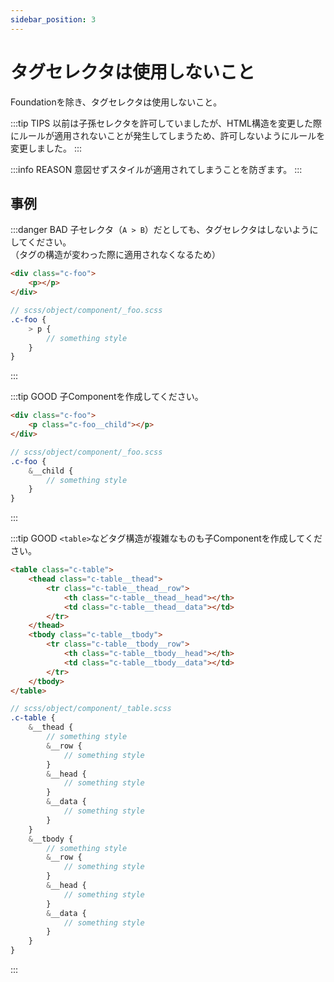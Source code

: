 ```yaml
---
sidebar_position: 3
---
```


# タグセレクタは使用しないこと

Foundationを除き、タグセレクタは使用しないこと。

:::tip TIPS
以前は子孫セレクタを許可していましたが、HTML構造を変更した際にルールが適用されないことが発生してしまうため、許可しないようにルールを変更しました。
:::

:::info REASON
意図せずスタイルが適用されてしまうことを防ぎます。
:::

## 事例

:::danger BAD
子セレクタ（`A > B`）だとしても、タグセレクタはしないようにしてください。  
（タグの構造が変わった際に適用されなくなるため）

```html
<div class="c-foo">
    <p></p>
</div>
```

```scss
// scss/object/component/_foo.scss
.c-foo {
    > p {
        // something style
    }
}
```
:::

:::tip GOOD
子Componentを作成してください。

```html
<div class="c-foo">
    <p class="c-foo__child"></p>
</div>
```

```scss
// scss/object/component/_foo.scss
.c-foo {
    &__child {
        // something style
    }
}
```
:::

:::tip GOOD
`<table>`などタグ構造が複雑なものも子Componentを作成してください。

```html
<table class="c-table">
    <thead class="c-table__thead">
        <tr class="c-table__thead__row">
            <th class="c-table__thead__head"></th>
            <td class="c-table__thead__data"></td>
        </tr>
    </thead>
    <tbody class="c-table__tbody">
        <tr class="c-table__tbody__row">
            <th class="c-table__tbody__head"></th>
            <td class="c-table__tbody__data"></td>
        </tr>
    </tbody>
</table>
```

```scss
// scss/object/component/_table.scss
.c-table {
    &__thead {
        // something style
        &__row {
            // something style
        }
        &__head {
            // something style
        }
        &__data {
            // something style
        }
    }
    &__tbody {
        // something style
        &__row {
            // something style
        }
        &__head {
            // something style
        }
        &__data {
            // something style
        }
    }
}
```
:::
